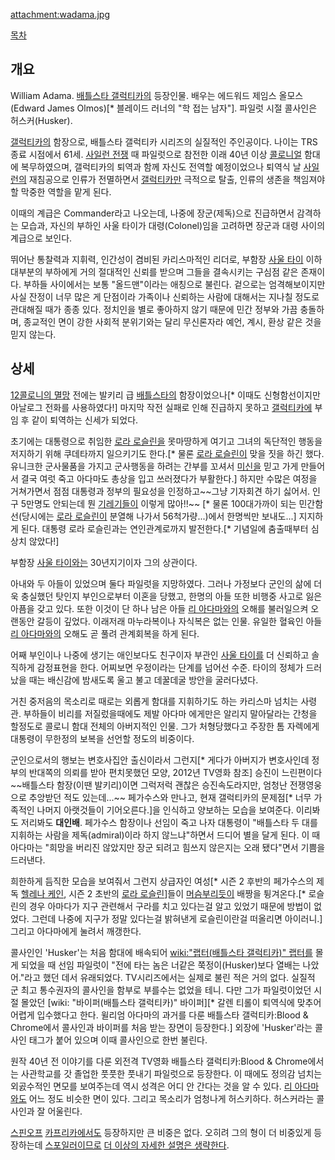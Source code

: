 attachment:wadama.jpg

[[목차]]
== 개요 ==
William Adama. [[배틀스타 갤럭티카]]의 등장인물. 배우는 에드워드 제임스 올모스(Edward James Olmos)[* 블레이드 러너의  "학 접는 남자"]. 파일럿 시절 콜사인은 허스커(Husker). 

[[갤럭티카]]의 함장으로, 배틀스타 갤럭티카 시리즈의 실질적인 주인공이다. 나이는 TRS 종료 시점에서 61세. [[사일런 전쟁]] 때 파일럿으로 참전한 이래 40년 이상 [[콜로니얼]] 함대에 복무하였으며, 갤럭티카의 퇴역과 함께 자신도 전역할 예정이었으나 퇴역식 날 [[사일런]]의 재침공으로 인류가 전멸하면서 [[갤럭티카]]만 극적으로 탈출, 인류의 생존을 책임져야할 막중한 역할을 맡게 된다.

이때의 계급은 Commander라고 나오는데, 나중에 장군(제독)으로 진급하면서 감격하는 모습과, 자신의 부하인 사울 타이가 대령(Colonel)임을 고려하면 장군과 대령 사이의 계급으로 보인다.

뛰어난 통찰력과 지휘력, 인간성이 겸비된 카리스마적인 리더로, 부함장 [[사울 타이]] 이하 대부분의 부하에게 거의 절대적인 신뢰를 받으며 그들을 결속시키는 구심점 같은 존재이다. 부하들 사이에서는 보통 "올드맨"이라는 애칭으로 불린다. 겉으로는 엄격해보이지만 사실 잔정이 너무 많은 게 단점이라 가족이나 신뢰하는 사람에 대해서는 지나칠 정도로 관대해질 때가 종종 있다. 정치인을 별로 좋아하지 않기 때문에 민간 정부와 가끔 충돌하며, 종교적인 면이 강한 사회적 분위기와는 달리 무신론자라 예언, 계시, 환상 같은 것을 믿지 않는다.

== 상세 ==
[[12콜로니의 멸망]] 전에는 발키리 급 [[배틀스타]]의 함장이었으나[* 이때도 신형함선이지만 아날로그 전화를 사용하였다!] 마지막 작전 실패로 인해 진급하지 못하고 [[갤럭티카]]에 부임 후 같이 퇴역하는 신세가 되었다.

초기에는 대통령으로 취임한 [[로라 로슬린]]을 못마땅하게 여기고 그녀의 독단적인 행동을 저지하기 위해 쿠데타까지 일으키기도 한다.[* 물론 [[로라 로슬린]]이 맞을 짓을 하긴 했다. 유니크한 군사물품을 가지고 군사행동을 하려는 간부를 꼬셔서 [[미신]]을 믿고 가게 만들어서 결국 여럿 죽고 아다마도 총상을 입고 쓰러졌다가 부활한다.] 하지만 수많은 여정을 거쳐가면서 점점 대통령과 정부의 필요성을 인정하고~~그냥 기자회견 하기 싫어서. 인구 5만명도 안되는데 뭔 [[기레기]]들이 이렇게 많아!!~~ [* 물론 100대가까이 되는 민간함선(당시에는 [[로라 로슬린]]이 분열해 나가서 56척가량...)에서 한명씩만 보내도...] 지지하게 된다. 대통령 로라 로슬린과는 연인관계로까지 발전한다.[* 기념일에 춤출때부터 심상치 않았다!]

부함장 [[사울 타이]]와는 30년지기이자 그의 상관이다.

아내와 두 아들이 있었으며 둘다 파일럿을 지망하였다. 그러나 가정보다 군인의 삶에 더욱 충실했던 탓인지 부인으로부터 이혼을 당했고, 한명의 아들 또한 비행중 사고로 잃은 아픔을 갖고 있다. 또한 이것이 단 하나 남은 아들 [[리 아다마]]와의 오해를 불러일으켜 오랜동안 갈등이 깊었다. 이래저래 마누라복이나 자식복은 없는 인물. 유일한 혈육인 아들 [[리 아다마]]와의 오해도 곧 풀려 관계회복을 하게 된다.

어째 부인이나 나중에 생기는 애인보다도 친구이자 부관인 [[사울 타이]]를 더 신뢰하고 솔직하게 감정표현을 한다. 어찌보면 우정이라는 단계를 넘어선 수준. 타이의 정체가 드러났을 때는 배신감에 밤새도록 울고 불고 데꿀데굴 방안을 굴러다녔다. 

거친 중저음의 목소리로 때로는 외롭게 함대를 지휘하기도 하는 카리스마 넘치는 사령관. 부하들이 비리를 저질렀을때에도 제발 아다마 에게만은 알리지 말아달라는 간청을 할정도로 콜로니 함대 전체의 아버지적인 인물. 그가 처형당했다고 주장한 톰 자렉에게 대통령이 무한정의 보복을 선언할 정도의 비중이다. 

군인으로서의 행보는 변호사집안 출신이라서 그런지[* 게다가 아버지가 변호사인데 정부의 반대쪽의 의뢰를 받아 편치못했던 모양, 2012년 TV영화 참조] 승진이 느린편이다~~배틀스타 함장(이땐 발키리)이면 그럭저럭 괜찮은 승진속도라지만, 엄청난 전쟁영웅으로 추앙받던 적도 있는데...~~ 페가수스와 만나고, 현재 갤럭티카의 문제점[* 너무 가족적인 나머지 아랫것들이 기어오른다.]을 인식하고 양보하는 모습을 보여준다. 이리봐도 저리봐도 '''대인배'''. 페가수스 함장이나 선임이 죽고 나자 대통령이 "배틀스타 두 대를 지휘하는 사람을 제독(admiral)이라 하지 않느냐"하면서 드디어 별을 달게 된다. 이 때 아다마는 "희망을 버리진 않았지만 장군 되려고 힘쓰지 않은지는 오래 됐다"면서 기쁨을 드러낸다.

희한하게 듬직한 모습을 보여줘서 그런지 상급자인 여성[* 시즌 2 후반의 페가수스의 제독 [[헬레나 케인]], 시즌 2 초반의 [[로라 로슬린]]]들이 [[머슴]]부리듯이 배짱을 튕겨온다.[* 로슬린의 경우 아마다가 지구 관련해서 구라를 치고 있다는걸 알고 있었기 때문에 방법이 없었다. 그런데 나중에 지구가 정말 있다는걸 밝혀낸게 로슬린이란걸 떠올리면 아이러니.] 그리고 아다마에게 눌려서 깨갱한다.

콜사인인 'Husker'는 처음 함대에 배속되어 [[wiki:"랩터(배틀스타 갤럭티카)" 랩터]]를 몰게 되었을 때 선임 파일럿이 "전에 타는 놈은 너같은 쭉정이(Husker)보다 열배는 나았어."라고 했던 데서 유래되었다. TV시리즈에서는 실제로 불린 적은 거의 없다. 실질적 군 최고 통수권자의 콜사인을 함부로 부를수는 없었을 테니. 다만 그가 파일럿이었던 시절 몰았던 [wiki: "바이퍼(배틀스타 갤럭티카)" 바이퍼][* 갈렌 티롤이 퇴역식에 맞추어 어렵게 입수했다고 한다. 윌리엄 아다마의 과거를 다룬 배틀스타 갤럭티카:Blood & Chrome에서 콜사인과 바이퍼를 처음 받는 장면이 등장한다.] 외장에 'Husker'라는 콜사인 태그가 붙어 있으며 이때 콜사인으로 한번 불린다.

원작 40년 전 이야기를 다룬 외전격 TV영화 배틀스타 갤럭티카:Blood & Chrome에서는 사관학교를 갓 졸업한 풋풋한 풋내기 파일럿으로 등장한다. 이 때에도 정의감 넘치는 외곬수적인 면모를 보여주는데 역시 성격은 어디 안 간다는 것을 알 수 있다. [[리 아다마]]와도 어느 정도 비슷한 면이 있다. 그리고 목소리가 엄청나게 허스키하다. 허스커라는 콜사인과 잘 어울린다.

[[스핀오프]] [[카프리카]]에서도 등장하지만 큰 비중은 없다. 오히려 그의 형이 더 비중있게 등장하는데 [[스포일러]]이므로 [[더 이상의 자세한 설명은 생략한다]].
